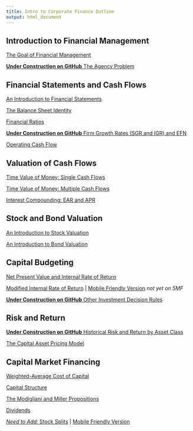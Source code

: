 ```yaml
---
title: Intro to Corporate Finance Outline
output: html_document
---
```


## Introduction to Financial Management

[The Goal of Financial Management](https://www.5minutefinance.org/concepts/goal-of-financial-management)

[**Under Construction on GitHub** The Agency Problem](https://github.com/FinancialMarkets/5MinuteFinance/blob/master/Corporate_Finance/the_agency_problem/agency_problem.Rmd)

## Financial Statements and Cash Flows

[An Introduction to Financial Statements](https://www.5minutefinance.org/concepts/an-introduction-to-financial-statements)

[The Balance Sheet Identity](https://www.5minutefinance.org/concepts/the-balance-sheet-identity)

[Financial Ratios](https://www.5minutefinance.org/concepts/financial-ratios)

[**Under Construction on GitHub** Firm Growth Rates (SGR and IGR) and EFN](https://github.com/FinancialMarkets/5MinuteFinance/blob/master/Corporate_Finance/Growth_rates_and_EFN/growth_rates_and_EFN.Rmd)

[Operating Cash Flow](https://www.5minutefinance.org/concepts/operating-cash-flow)

## Valuation of Cash Flows

[Time Value of Money: Single Cash Flows](https://www.5minutefinance.org/concepts/time-value-of-money-single-cash-flows)

[Time Value of Money: Multiple Cash Flows](https://www.5minutefinance.org/concepts/time-value-of-money-multiple-cash-flows)

[Interest Compounding: EAR and APR](https://www.5minutefinance.org/concepts/interest-compounding)

## Stock and Bond Valuation

[An Introduction to Stock Valuation](https://www.5minutefinance.org/concepts/an-introduction-to-stock-valuation)

[An Introduction to Bond Valuation](https://www.5minutefinance.org/concepts/an-introduction-to-bond-valuation)

## Capital Budgeting

[Net Present Value and Internal Rate of Return](https://www.5minutefinance.org/concepts/net-present-value-and-internal-rate-of-return)

[Modified Internal Rate of Return](https://micfm.shinyapps.io/MIRR) | [Mobile Friendly Version](https://micfm.shinyapps.io/MIRR_mobile) *not yet on 5MF*

[**Under Construction on GitHub** Other Investment Decision Rules](https://github.com/FinancialMarkets/5MinuteFinance/blob/master/Corporate_Finance/other_investment_decision_rules/other_investment_decision_rules.Rmd) 

## Risk and Return

[**Under Construction on GitHub**  Historical Risk and Return by Asset Class](https://github.com/FinancialMarkets/5MinuteFinance/blob/master/Risk/relative_performance_asset_classes/relative_performace.Rmd)

[The Capital Asset Pricing Model](https://www.5minutefinance.org/concepts/the-capital-asset-pricing-model)

## Capital Market Financing

[Weighted-Average Cost of Capital](https://www.5minutefinance.org/concepts/the-weighted-average-cost-of-capital)

[Capital Structure](https://www.5minutefinance.org/concepts/capital-structure)

[The Modigliani and Miller Propositions](https://www.5minutefinance.org/concepts/modigliani-and-miller-propositions)

[Dividends](https://www.5minutefinance.org/concepts/dividends)

[*Need to Add:*  Stock Splits]() | [Mobile Friendly Version]()
